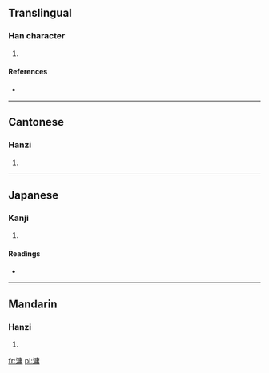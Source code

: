 ==Translingual==

===Han character===
{{Han char|rn=85|rad=水|as=11|sn=14|four=3012<sub>7</sub>|canj=水戈中月 (EILB)}}

# {{defn|Han|sort=水11}}

====References====
* {{Han ref|kx=0644.160|dkj=18097|hdz=31727.090|uh=6EFD|ud=28413|bh=E2AF|bd=58031}}

----

==Cantonese==

===Hanzi===
{{yue-hanzi|jyut=|y=yung4}}

# {{defn|Cantonese|sort=水11}}

----

==Japanese==

===Kanji===
{{ja-kanji|grade=|rs=水11}}

# {{defn|Japanese|sort=水11}}

====Readings====
* {{ja-readings|on=[[よう]] (yō), [[ゆ]] (yu)|kun=}}

----

==Mandarin==

===Hanzi===
{{cmn-hanzi|pin=[[yóng]] ([[yong2]])|wg=yung<sup>2</sup>}}

# {{defn|Mandarin|sort=水11}}

[[fr:滽]]
[[pl:滽]]